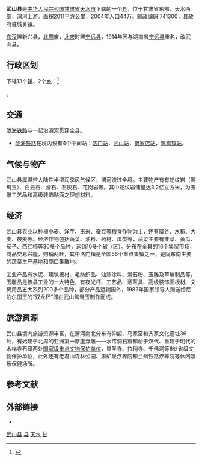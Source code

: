 {{主条目消歧义|同名县份，参见：'''[[武山县_(消歧义)|武山县 (消歧义)]]'''。}}
{{Infobox China County
|county  = 武山县
|Photo =
|Photoname=
|officerTitle=
|officer=
|officerTitle2=
|officer2=
|map =
|map size =
|Pinyin   = 
|Belong = [[甘肃省|甘肃省]][[天水市|天水市]]
|Types= [[县|县]]
|admincode =
|founded =
|seat =城关镇
|division=
|town=
|township=
|subdistrict=
|area = 2011
|area land =
|area water =
|census yr = 2004年
|pop =44万
|density =
|postcode =741300
|areacode=
|carlicense=
|web = 
}}
'''武山县'''是[[中华人民共和国|中华人民共和国]][[甘肃省|甘肃省]][[天水市|天水市]]下辖的一个[[县|县]]，位于甘肃省东部，天水西部，[[渭河|渭河]]上游。面积2011平方公里，2004年人口44万。[[邮政编码|邮政编码]] 741300，县政府驻城关镇。

[[东汉|东汉]]置新兴县，[[北周|北周]]废，[[北宋|北宋]]时置[[宁远县_(北宋)|宁远县]]，1914年因与湖南省[[宁远县|宁远县]]重名，改武山县。

== 行政区划 ==
{{PAGENAMEBASE}}下辖13个[[镇|镇]]、2个[[乡_(中华人民共和国)|乡]]：<ref>{{PRC admin/ref sgc|62/05/24/000/000}}</ref>

{{PRC admin/children|62/05/24/000/000}}。

== 交通 ==
{{rint|cn|rail}}[[陇海铁路|陇海铁路]]与{{中国国道名|316}}一起沿[[渭河|渭河]]贯穿全县。
* {{rint|cn|rail}}[[陇海铁路|陇海铁路]]在境内设有4个中间站：[[洛门站|洛门站]]，[[武山站|武山站]]，[[贺家店站|贺家店站]]，[[鸳鸯镇站|鸳鸯镇站]]。

==气候与物产==
武山县属温带大陆性半湿润季风气候区，渭河流过全境。主要物产有有蛇纹岩（鸳鸯玉）、白云石、滑石、石灰石、花岗岩等。其中蛇纹岩储量达3.2亿立方米，为玉雕工艺品和高级装饰贴面之理想材料。

==经济==
武山县农业以种植小麦、洋芋、玉米、蚕豆等粮食作物为主，还有糜谷、水稻、大麦、莜麦等。经济作物包括蔬菜、油料、药材、瓜类等，蔬菜主要有韭菜、黄瓜、茄子、西红柿等30多个品种，远销10多个省（区）。分布在全县的16个集贸市场，商品交易兴隆，购销两旺，其中洛门镇是全国56个重点集镇之一，是陇东南生要的蔬菜生产基地和商口集散地。

工业产品有水泥、建筑板材、毛纺织品、油漆涂料、滑石粉、玉雕及草编制品等。玉雕品是该县工业的一大特色，有夜光杯、工艺品、酒茶具、高级装饰面板材、文房用品五大系列200多个品种，部分产品远销国外，1982年国家领导人赠送给尼泊尔国王的“双龙杯”即由武山鸳鸯玉制作而成。

==旅游资源==
武山县境内旅游资源丰富，在渭河南北分布有仰韶、马家窑和齐家文化遗址36处，有始建于北周的亚洲第一摩崖浮雕——水帘洞石窟和凿于汉代、重建于明代的木梯寺石窟两处[[国家级重点文物保护单位|国家级重点文物保护单位]]，显圣寺、拉稍寺、千佛洞等6处省级文物保护单位，此外还有老君山森林公园、肃矿泉疗养院和兰州铁路疗养院等休闲娱乐保健场所。

== 参考文献 ==
{{reflist}}

== 外部链接 ==
* {{Official website|http://www.wushan.gov.cn/|name=武山县人民政府}}

{{武山县行政区划}}
{{天水市行政区划}}
{{甘肃行政区划}}
{{国家级贫困县|前}}

[[Category:武山县|]]
[[Category:天水区县|县]]
[[Category:甘肃省县份|天水]]
[[Category:原国家级贫困县|甘]]